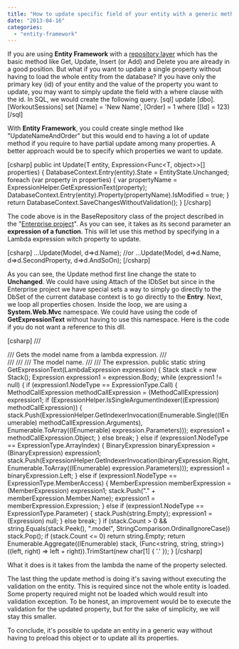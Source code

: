 ```yaml
---
title: "How to update specific field of your entity with a generic method and Entity Framework"
date: "2013-04-16"
categories: 
  - "entity-framework"
---
```


If you are using **Entity Framework** with a [repository layer](http://patrickdesjardins.com/blog/enterprise-asp-net-mvc-part-4-repository "Enterprise Asp.Net MVC Part 4: Repository") which has the basic method like Get, Update, Insert (or Add) and Delete you are already in a good position. But what if you want to update a single property without having to load the whole entity from the database? If you have only the primary key (id) of your entity and the value of the property you want to update, you may want to simply update the field with a where clause with the id. In SQL, we would create the following query. \[sql\] update \[dbo\].\[WorkoutSessions\] set \[Name\] = 'New Name', \[Order\] = 1 where (\[Id\] = 123) \[/sql\]

With **Entity Framework**, you could create single method like "UpdateNameAndOrder" but this would end to having a lot of update method if you require to have partial update among many properties. A better approach would be to specify which properties we want to update.

\[csharp\] public int Update(T entity, Expression<Func<T, object>>\[\] properties) { DatabaseContext.Entry(entity).State = EntityState.Unchanged; foreach (var property in properties) { var propertyName = ExpressionHelper.GetExpressionText(property); DatabaseContext.Entry(entity).Property(propertyName).IsModified = true; } return DatabaseContext.SaveChangesWithoutValidation(); } \[/csharp\]

The code above is in the BaseRepository class of the project described in the "[Enterprise project](http://patrickdesjardins.com/blog/enterprise-asp-net-part-1-mvc-the-planification "Enterprise Asp.Net MVC Part 1: The Planification")". As you can see, it takes as its second parameter an **expression of a function**. This will let use this method by specifying in a Lambda expression witch property to update.

\[csharp\] ...Update(Model, d=>d.Name); //or ...Update(Model, d=>d.Name, d=>d.SecondProperty, d=>d.AndSoOn); \[/csharp\]

As you can see, the Update method first line change the state to **Unchanged**. We could have using Attach of the IDbSet but since in the Enterprise project we have special sets a way to simply go directly to the DbSet of the current database context is to go directly to the **Entry**. Next, we loop all properties chosen. Inside the loop, we are using a **System.Web.Mvc** namespace. We could have using the code of **GetExpressionText** without having to use this namespace. Here is the code if you do not want a reference to this dll.

\[csharp\] /// <summary> /// Gets the model name from a lambda expression. /// </summary> /// /// <returns> /// The model name. /// </returns> /// <param name="expression">The expression.</param> public static string GetExpressionText(LambdaExpression expression) { Stack<string> stack = new Stack<string>(); Expression expression1 = expression.Body; while (expression1 != null) { if (expression1.NodeType == ExpressionType.Call) { MethodCallExpression methodCallExpression = (MethodCallExpression) expression1; if (ExpressionHelper.IsSingleArgumentIndexer((Expression) methodCallExpression)) { stack.Push(ExpressionHelper.GetIndexerInvocation(Enumerable.Single<Expression>((IEnumerable<Expression>) methodCallExpression.Arguments), Enumerable.ToArray<ParameterExpression>((IEnumerable<ParameterExpression>) expression.Parameters))); expression1 = methodCallExpression.Object; } else break; } else if (expression1.NodeType == ExpressionType.ArrayIndex) { BinaryExpression binaryExpression = (BinaryExpression) expression1; stack.Push(ExpressionHelper.GetIndexerInvocation(binaryExpression.Right, Enumerable.ToArray<ParameterExpression>((IEnumerable<ParameterExpression>) expression.Parameters))); expression1 = binaryExpression.Left; } else if (expression1.NodeType == ExpressionType.MemberAccess) { MemberExpression memberExpression = (MemberExpression) expression1; stack.Push("." + memberExpression.Member.Name); expression1 = memberExpression.Expression; } else if (expression1.NodeType == ExpressionType.Parameter) { stack.Push(string.Empty); expression1 = (Expression) null; } else break; } if (stack.Count > 0 && string.Equals(stack.Peek(), ".model", StringComparison.OrdinalIgnoreCase)) stack.Pop(); if (stack.Count <= 0) return string.Empty; return Enumerable.Aggregate<string>((IEnumerable<string>) stack, (Func<string, string, string>) ((left, right) => left + right)).TrimStart(new char\[1\] { '.' }); } \[/csharp\]

What it does is it takes from the lambda the name of the property selected.

The last thing the update method is doing it's saving without executing the validation on the entity. This is required since not the whole entity is loaded. Some property required might not be loaded which would result into validation exception. To be honest, an improvement would be to execute the validation for the updated property, but for the sake of simplicity, we will stay this smaller.

To conclude, it's possible to update an entity in a generic way without having to preload this object or to update all its properties.
